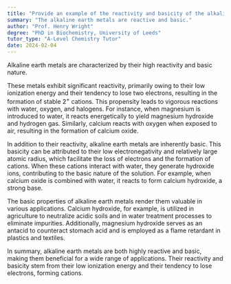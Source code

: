 ```yaml
---
title: "Provide an example of the reactivity and basicity of the alkaline earth metals"
summary: "The alkaline earth metals are reactive and basic."
author: "Prof. Henry Wright"
degree: "PhD in Biochemistry, University of Leeds"
tutor_type: "A-Level Chemistry Tutor"
date: 2024-02-04
---
```


Alkaline earth metals are characterized by their high reactivity and basic nature.

These metals exhibit significant reactivity, primarily owing to their low ionization energy and their tendency to lose two electrons, resulting in the formation of stable $2^+$ cations. This propensity leads to vigorous reactions with water, oxygen, and halogens. For instance, when magnesium is introduced to water, it reacts energetically to yield magnesium hydroxide and hydrogen gas. Similarly, calcium reacts with oxygen when exposed to air, resulting in the formation of calcium oxide.

In addition to their reactivity, alkaline earth metals are inherently basic. This basicity can be attributed to their low electronegativity and relatively large atomic radius, which facilitate the loss of electrons and the formation of cations. When these cations interact with water, they generate hydroxide ions, contributing to the basic nature of the solution. For example, when calcium oxide is combined with water, it reacts to form calcium hydroxide, a strong base.

The basic properties of alkaline earth metals render them valuable in various applications. Calcium hydroxide, for example, is utilized in agriculture to neutralize acidic soils and in water treatment processes to eliminate impurities. Additionally, magnesium hydroxide serves as an antacid to counteract stomach acid and is employed as a flame retardant in plastics and textiles.

In summary, alkaline earth metals are both highly reactive and basic, making them beneficial for a wide range of applications. Their reactivity and basicity stem from their low ionization energy and their tendency to lose electrons, forming cations.
    
